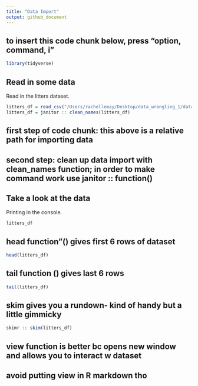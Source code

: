 ```yaml
---
title: "Data Import"
output: github_document
---
```


## to insert this code chunk below, press "option, command, i"
```r
library(tidyverse)
```

## Read in some data

Read in the litters dataset.

```r
litters_df = read_csv("/Users/rachellemay/Desktop/data_wrangling_1/data/FAS_litters.csv")
litters_df = janitor :: clean_names(litters_df)
```

## first step of code chunk: this above is a relative path for importing data
## second step: clean up data import with clean_names function; in order to make command work use janitor :: function()

## Take a look at the data

Printing in the console. 

```r
litters_df

```
## head function"() gives first 6 rows of dataset

```r
head(litters_df)
```
## tail function () gives last 6 rows
```r
tail(litters_df)
```
## skim gives you a rundown- kind of handy but a little gimmicky

```r
skimr :: skim(litters_df)
```
## view function is better bc opens new window and allows you to interact w dataset
## avoid putting view in R markdown tho


